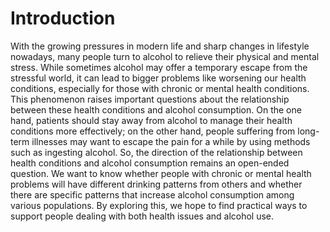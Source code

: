 # Introduction
With the growing pressures in modern life and sharp changes in lifestyle nowadays, many people turn to alcohol to relieve their physical and mental stress. While sometimes alcohol may offer a temporary escape from the stressful world, it can lead to bigger problems like worsening our health conditions, especially for those with chronic or mental health conditions. This phenomenon raises important questions about the relationship between these health conditions and alcohol consumption. On the one hand, patients should stay away from alcohol to manage their health conditions more effectively; on the other hand, people suffering from long-term illnesses may want to escape the pain for a while by using methods such as ingesting alcohol. So, the direction of the relationship between health conditions and alcohol consumption remains an open-ended question. We want to know whether people with chronic or mental health problems will have different drinking patterns from others and whether there are specific patterns that increase alcohol consumption among various populations. By exploring this, we hope to find practical ways to support people dealing with both health issues and alcohol use. 